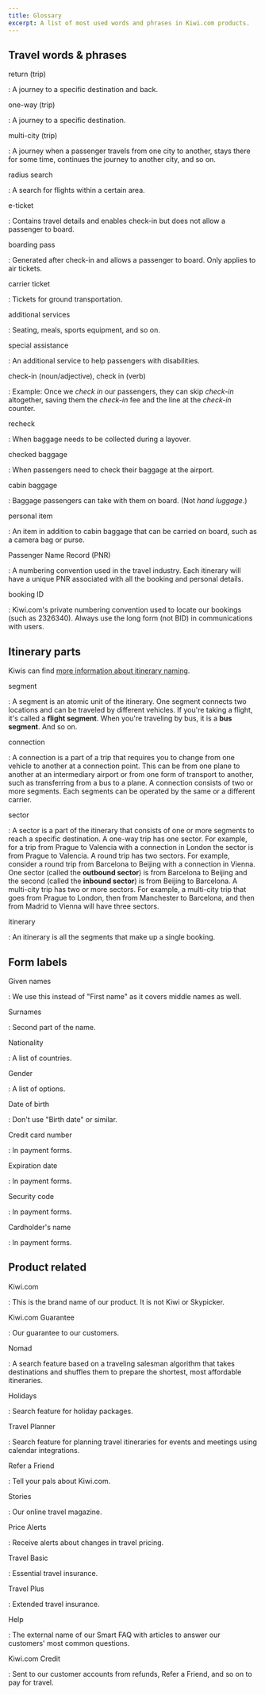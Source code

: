 ```yaml
---
title: Glossary
excerpt: A list of most used words and phrases in Kiwi.com products.
---
```


## Travel words & phrases

return (trip)

: A journey to a specific destination and back.

one-way (trip)

: A journey to a specific destination.

multi-city (trip)

: A journey when a passenger travels from one city to another,
stays there for some time, continues the journey to another city, and so on.

radius search

: A search for flights within a certain area.

e-ticket

: Contains travel details and enables check-in but does not allow a passenger to board.

boarding pass

: Generated after check-in and allows a passenger to board.
Only applies to air tickets.

carrier ticket

: Tickets for ground transportation.

additional services

: Seating, meals, sports equipment, and so on.

special assistance

: An additional service to help passengers with disabilities.

check-in (noun/adjective), check in (verb)

: Example: Once we _check in_ our passengers, they can skip _check-in_ altogether,
saving them the _check-in_ fee and the line at the _check-in_ counter.

recheck

: When baggage needs to be collected during a layover.

checked baggage

: When passengers need to check their baggage at the airport.

cabin baggage

: Baggage passengers can take with them on board. (Not _hand luggage_.)

personal item

: An item in addition to cabin baggage that can be carried on board,
such as a camera bag or purse.

Passenger Name Record (PNR)

: A numbering convention used in the travel industry.
Each itinerary will have a unique PNR associated with all the booking and personal details.

booking ID

: Kiwi.com's private numbering convention used to locate our bookings (such as 2326340).
Always use the long form (not BID) in communications with users.

## Itinerary parts

Kiwis can find [more information about itinerary naming](https://confluence.kiwi.com/display/EN/Names+of+itinerary+parts).

segment

: A segment is an atomic unit of the itinerary.
One segment connects two locations and can be traveled by different vehicles.
If you're taking a flight, it's called a **flight segment**.
When you're traveling by bus, it is a **bus segment**. And so on.

connection

: A connection is a part of a trip that requires you to change
from one vehicle to another at a connection point.
This can be from one plane to another at an intermediary airport
or from one form of transport to another, such as transferring from a bus to a plane.
A connection consists of two or more segments.
Each segments can be operated by the same or a different carrier.

sector

: A sector is a part of the itinerary that consists of one or more segments
to reach a specific destination.
A one-way trip has one sector.
For example, for a trip from Prague to Valencia with a connection in London
the sector is from Prague to Valencia.
A round trip has two sectors.
For example, consider a round trip from Barcelona to Beijing with a connection in Vienna.
One sector (called the **outbound sector**) is from Barcelona to Beijing
and the second (called the **inbound sector**) is from Beijing to Barcelona.
A multi-city trip has two or more sectors.
For example, a multi-city trip that goes from Prague to London,
then from Manchester to Barcelona,
and then from Madrid to Vienna will have three sectors.

itinerary

: An itinerary is all the segments that make up a single booking.

## Form labels

Given names

: We use this instead of "First name" as it covers middle names as well.

Surnames

: Second part of the name.

Nationality

: A list of countries.

Gender

: A list of options.

Date of birth

: Don't use "Birth date" or similar.

Credit card number

: In payment forms.

Expiration date

: In payment forms.

Security code

: In payment forms.

Cardholder's name

: In payment forms.

## Product related

Kiwi.com

: This is the brand name of our product.
It is not Kiwi or Skypicker.

Kiwi.com Guarantee

: Our guarantee to our customers.

Nomad

: A search feature based on a traveling salesman algorithm
that takes destinations and shuffles them to prepare the shortest, most affordable itineraries.

Holidays

: Search feature for holiday packages.

Travel Planner

: Search feature for planning travel itineraries for events and meetings using calendar integrations.

Refer a Friend

: Tell your pals about Kiwi.com.

Stories

: Our online travel magazine.

Price Alerts

: Receive alerts about changes in travel pricing.

Travel Basic

: Essential travel insurance.

Travel Plus

: Extended travel insurance.

Help

: The external name of our Smart FAQ with articles to answer our customers' most common questions.

Kiwi.com Credit

: Sent to our customer accounts from refunds, Refer a Friend, and so on to pay for travel.
